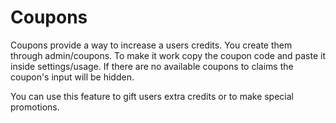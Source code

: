 # Coupons

Coupons provide a way to increase a users credits. You create them through admin/coupons. To make it work copy the coupon code and paste it inside settings/usage. If there are no available coupons to claims the coupon's input will be hidden.

You can use this feature to gift users extra credits or to make special promotions.


